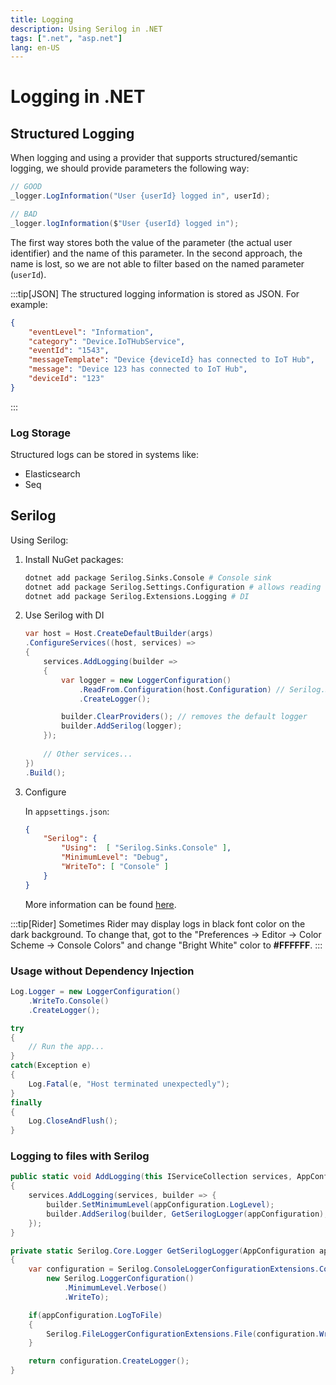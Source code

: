 ```yaml
---
title: Logging
description: Using Serilog in .NET
tags: [".net", "asp.net"]
lang: en-US
---
```



# Logging in .NET

## Structured Logging

When logging and using a provider that supports structured/semantic logging, we
should provide parameters the following way:

```csharp
// GOOD
_logger.LogInformation("User {userId} logged in", userId);

// BAD
_logger.logInformation($"User {userId} logged in");
```

The first way stores both the value of the parameter (the actual user
identifier) and the name of this parameter. In the second approach, the name is
lost, so we are not able to filter based on the named parameter (`userId`).

:::tip[JSON]
The structured logging information is stored as JSON. For example:

```json
{
    "eventLevel": "Information",
    "category": "Device.IoTHubService",
    "eventId": "1543",
    "messageTemplate": "Device {deviceId} has connected to IoT Hub",
    "message": "Device 123 has connected to IoT Hub",
    "deviceId": "123"
}
```
:::

### Log Storage

Structured logs can be stored in systems like:

- Elasticsearch
- Seq

## Serilog

Using Serilog:

1. Install NuGet packages:

    ```sh
    dotnet add package Serilog.Sinks.Console # Console sink
    dotnet add package Serilog.Settings.Configuration # allows reading settings from a file
    dotnet add package Serilog.Extensions.Logging # DI
    ```

2. Use Serilog with DI

    ```csharp
    var host = Host.CreateDefaultBuilder(args)
    .ConfigureServices((host, services) =>
    {
        services.AddLogging(builder =>
        {
            var logger = new LoggerConfiguration()
                .ReadFrom.Configuration(host.Configuration) // Serilog.Settings.Configuration
                .CreateLogger();

            builder.ClearProviders(); // removes the default logger
            builder.AddSerilog(logger);
        });
        
        // Other services...
    })
    .Build();
    ```

3. Configure

    In `appsettings.json`:

    ```json
    {
        "Serilog": {
            "Using":  [ "Serilog.Sinks.Console" ],
            "MinimumLevel": "Debug",
            "WriteTo": [ "Console" ]
        }
    }
    ```

    More information can be found
    [here](https://github.com/serilog/serilog-settings-configuration).

:::tip[Rider]
Sometimes Rider may display logs in black font color on the dark background. To
change that, got to the "Preferences -> Editor -> Color Scheme -> Console
Colors" and change "Bright White" color to **#FFFFFF**.
:::

### Usage without Dependency Injection

```csharp
Log.Logger = new LoggerConfiguration()
    .WriteTo.Console()
    .CreateLogger();

try
{
    // Run the app...
}
catch(Exception e) 
{
    Log.Fatal(e, "Host terminated unexpectedly");
}
finally
{
    Log.CloseAndFlush();
}
```

### Logging to files with Serilog

```csharp
public static void AddLogging(this IServiceCollection services, AppConfiguration appConfiguration)
{
    services.AddLogging(services, builder => {
        builder.SetMinimumLevel(appConfiguration.LogLevel);
        builder.AddSerilog(builder, GetSerilogLogger(appConfiguration), true);
    });
}

private static Serilog.Core.Logger GetSerilogLogger(AppConfiguration appConfiguration)
{
    var configuration = Serilog.ConsoleLoggerConfigurationExtensions.Console(
        new Serilog.LoggerConfiguration()
            .MinimumLevel.Verbose()
            .WriteTo);

    if(appConfiguration.LogToFile)
    {
        Serilog.FileLoggerConfigurationExtensions.File(configuration.WriteTo, appConfiguration.LogPath);
    }

    return configuration.CreateLogger();
}
```